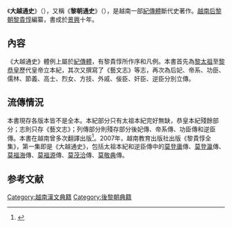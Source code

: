 《'''大越通史'''》（{{vie|v=Đại Việt Thông Sử|hn=大越通史}}），又稱《'''黎朝通史'''》（{{vie|v=Lê Triều Thông Sử|hn=黎朝通史}}），是越南一部[[紀傳體|紀傳體]]斷代史著作。[[越南|越南]][[后黎朝|后黎朝]][[黎貴惇|黎貴惇]]編纂，書成於[[景興|景興]]十年。

==內容==
《大越通史》體例上屬於[[紀傳體|紀傳體]]，有黎貴惇所作序和凡例。本書首先為[[黎太祖|黎太祖]]至[[黎恭皇|黎恭皇]]歷代皇帝立本紀，其次又撰寫了《藝文志》等志，再次為后妃、帝系、功臣、儒林、節義、高士、烈女、方技、外戚、佞臣、奸臣、逆臣分別立傳。

==流傳情況==
本書現存各版本皆不是全本。本紀部分只有太祖本紀完好無缺，恭皇本紀殘餘部分；志則只存《藝文志》；列傳部分則殘存部分後妃傳、帝系傳、功臣傳和逆臣傳。本書在越南曾多次翻譯出版<ref>{{Cite web |url=http://140.109.24.175/pasweb/Opac_book/book_detail.asp?systemno=0000000149 |title=《大越通史》詳細資料 |access-date=2016-07-17 |archive-date=2019-08-12 |archive-url=https://web.archive.org/web/20190812033634/http://140.109.24.175/pasweb/Opac_book/book_detail.asp?systemno=0000000149 |dead-url=no }}</ref>。2007年，越南教育出版社出版《黎貴惇全集》，第一集即是《大越通史》，包括太祖本紀和逆臣傳中的[[莫登庸|莫登庸]]傳、[[莫登瀛|莫登瀛]]傳、[[莫福海|莫福海]]傳、[[莫福源|莫福源]]傳、[[莫茂洽|莫茂洽]]傳、[[莫敬典|莫敬典]]傳。

== 参考文献 ==
{{Reflist}}

[[Category:越南漢文典籍|Category:越南漢文典籍]]
[[Category:後黎朝典籍|Category:後黎朝典籍]]